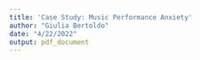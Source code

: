 ```yaml
---
title: 'Case Study: Music Performance Anxiety'
author: "Giulia Bertoldo"
date: "4/22/2022"
output: pdf_document
---
```

